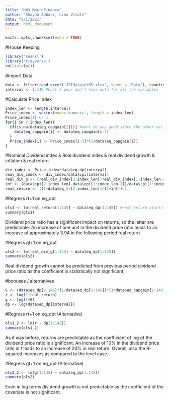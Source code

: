 ---
title: "HW3_MacroFinance"
author: "Shayan Abbasi, Lino Vitale"
date: "5/1/2021"
output: html_document
---

```{r setup, include=FALSE}
knitr::opts_chunk$set(echo = TRUE)
```

#House Keeping
```{r}
library('readxl')
library('tidyverse')
rm(list=ls())
```

#Import Data
```{r}
data <- filter(read_excel('JSTdatasetR5.xlsx', sheet = 'Data'), country == 'Australia')
interval <- 1:146 #Last 2 year don't have data for all the variables
```

#Calculate Price index
```{r}
index_len <- length(interval)
Price_index <- vector(mode='numeric', length = index_len)
Price_index[1] <- 1
for(i in 2:index_len){
  if(is.na(data$eq_capgain[i])){ #wont do any good since the other variables miss the last two values.
    data$eq_capgain[i] <- data$eq_capgain[i-1]
  }
  Price_index[i] <- Price_index[i-1]*(1+data$eq_capgain[i])
}

```


#Nominal Dividend index & Real dividend index & real dividend growth & inflation & real return
```{r}
div_index <- Price_index*data$eq_dp[interval]
real_div_index <- div_index/data$cpi[interval]
real_div_g <- (real_div_index[2:index_len]-real_div_index[1:index_len-1])/real_div_index[1:index_len-1]
inf <- (data$cpi[2:index_len]-data$cpi[1:index_len-1])/data$cpi[1:index_len-1]
real_return <- ((1+data$eq_tr[2:index_len])/(1+inf))-1
```

#Regress rt+1 on eq_dpt
```{r}
ols1 <- lm(real_return[1:145] ~ data$eq_dp[1:145]) #real return starts at t=2 to t=146 but data$eq_dp starts at t=1 to t=146, so we regress real return of year t to dp year t-1
summary(ols1)
```
Dividend price ratio has a significant impact on returns, so the latter are predictable. An increase of one unit in the dividend price ratio leads to an increase of approximately 3.94 in the following period real return

#Regress gt+1 on eq_dpt
```{r}
ols2 <- lm(real_div_g[1:145] ~ data$eq_dp[1:145])
summary(ols2)
```
Real dividend growth cannot be predicted from previous period dividend price ratio as the coefficient is statistically not significant.

#bonuses / alternatives
```{r}
G <- (data$eq_dp[2:146]*(1/data$eq_dp[1:145])*(1+data$eq_capgain[2:146]))-1 #we can eliminate the -1 part as well, then we don't have to do +1 after
r <- log(1+real_return)
g <- log(1+G)
dp <- log(data$eq_dp[interval])
```


#Regress rt+1 on eq_dpt (Alternative)
```{r}
ols1_2 <- lm(r ~ dp[1:145])
summary(ols1_2)
```
As it was before, returns are predictable as the coefficient of log of the dividend price ratio is significant. An increase of 10% in the dividend price ratio in t leads to an increase of 20% in real return. Overall, also the R-squared increases as compared to the level case.

#Regress gt+1 on eq_dpt (Alternative)
```{r}
ols2_2 <- lm(g[1:145] ~ data$eq_dp[1:145])
summary(ols2)
```

Even in log terms dividend growth is not predictable as the coefficient of the covariate is not significant.

```{r}

```

